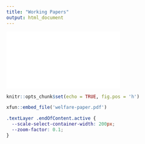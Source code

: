 ```yaml
---
title: "Working Papers"
output: html_document
---
```

<embed src="welfare-paper.pdf" type="application/pdf">

```r
knitr::opts_chunk$set(echo = TRUE, fig.pos = 'h')
```

```r
xfun::embed_file('welfare-paper.pdf')
```

```css
.textLayer .endOfContent.active {
  --scale-select-container-width: 200px;
  --zoom-factor: 0.1;
}
```